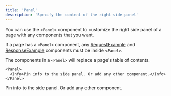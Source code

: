 ```yaml
---
title: 'Panel'
description: 'Specify the content of the right side panel'
---
```


You can use the `<Panel>` component to customize the right side panel of a page with any components that you want.

If a page has a `<Panel>` component, any [RequestExample](/components/examples#request-example) and [ResponseExample](/components/examples#response-example) components must be inside `<Panel>`.

The components in a `<Panel>` will replace a page's table of contents.

````mdx
<Panel>
  <Info>Pin info to the side panel. Or add any other component.</Info>
</Panel>
````

<Panel>
  <Info>Pin info to the side panel. Or add any other component.</Info>
</Panel>
